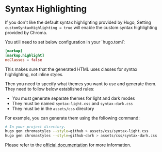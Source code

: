 
# Syntax Highlighting

If you don't like the default syntax highlighting provided by Hugo,
Setting `customSyntaxHighlighting = true` will enable the custom syntax highlighting provided by Chroma.

<Callout type="info">
You still need to set below configuration in your `hugo.toml`:

```toml
[markup]
[markup.highlight]
noClasses = false
```

This makes sure that the generated HTML uses classes for syntax highlighting, not inline styles.
</Callout>

Then you need to specify what themes you want to use and generate them. They need to follow below established rules:

- You must generate separate themes for light and dark modes
- They must be named `syntax-light.css` and `syntax-dark.css`
- They must be in the `assets/css` directory

For example, you can generate them using the following command:

```bash
# In your project directory.
hugo gen chromastyles --style=github > assets/css/syntax-light.css
hugo gen chromastyles --style=github-dark > assets/css/syntax-dark.css
```

Please refer to the [official documentation](https://gohugo.io/content-management/syntax-highlighting/) for more information.
